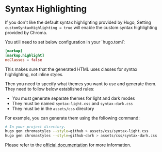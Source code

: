 
# Syntax Highlighting

If you don't like the default syntax highlighting provided by Hugo,
Setting `customSyntaxHighlighting = true` will enable the custom syntax highlighting provided by Chroma.

<Callout type="info">
You still need to set below configuration in your `hugo.toml`:

```toml
[markup]
[markup.highlight]
noClasses = false
```

This makes sure that the generated HTML uses classes for syntax highlighting, not inline styles.
</Callout>

Then you need to specify what themes you want to use and generate them. They need to follow below established rules:

- You must generate separate themes for light and dark modes
- They must be named `syntax-light.css` and `syntax-dark.css`
- They must be in the `assets/css` directory

For example, you can generate them using the following command:

```bash
# In your project directory.
hugo gen chromastyles --style=github > assets/css/syntax-light.css
hugo gen chromastyles --style=github-dark > assets/css/syntax-dark.css
```

Please refer to the [official documentation](https://gohugo.io/content-management/syntax-highlighting/) for more information.
